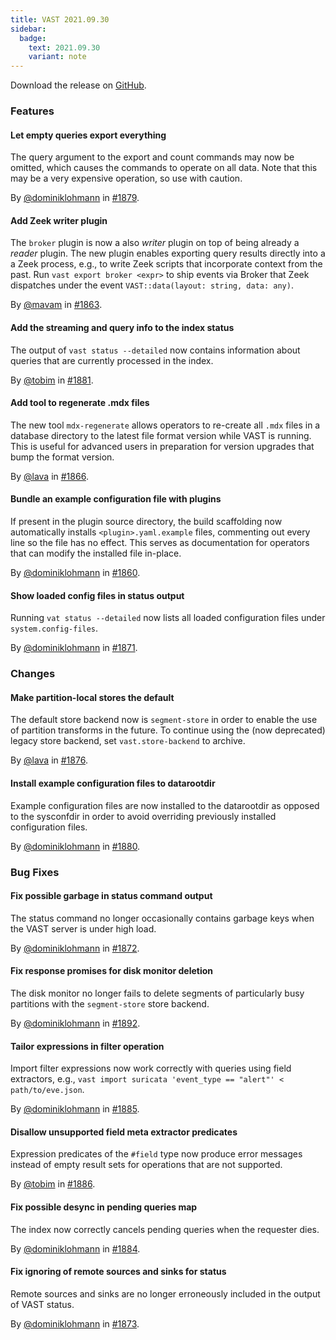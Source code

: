 ```yaml
---
title: VAST 2021.09.30
sidebar:
  badge:
    text: 2021.09.30
    variant: note
---
```


Download the release on [GitHub](https://github.com/tenzir/tenzir/releases/tag/2021.09.30).

### Features

#### Let empty queries export everything

The query argument to the export and count commands may now be omitted, which
causes the commands to operate on all data. Note that this may be a very
expensive operation, so use with caution.

By [@dominiklohmann](https://github.com/dominiklohmann) in [#1879](https://github.com/tenzir/tenzir/pull/1879).

#### Add Zeek writer plugin

The `broker` plugin is now a also *writer* plugin on top of being already a
*reader* plugin. The new plugin enables exporting query results directly into a
a Zeek process, e.g., to write Zeek scripts that incorporate context from the
past. Run `vast export broker <expr>` to ship events via Broker that Zeek
dispatches under the event `VAST::data(layout: string, data: any)`.

By [@mavam](https://github.com/mavam) in [#1863](https://github.com/tenzir/tenzir/pull/1863).

#### Add the streaming and query info to the index status

The output of `vast status --detailed` now contains information about queries
  that are currently processed in the index.

By [@tobim](https://github.com/tobim) in [#1881](https://github.com/tenzir/tenzir/pull/1881).

#### Add tool to regenerate .mdx files

The new tool `mdx-regenerate` allows operators to re-create all `.mdx` files in
a database directory to the latest file format version while VAST is running.
This is useful for advanced users in preparation for version upgrades that bump
the format version.

By [@lava](https://github.com/lava) in [#1866](https://github.com/tenzir/tenzir/pull/1866).

#### Bundle an example configuration file with plugins

If present in the plugin source directory, the build scaffolding now
automatically installs `<plugin>.yaml.example` files, commenting out every line
so the file has no effect. This serves as documentation for operators that can
modify the installed file in-place.

By [@dominiklohmann](https://github.com/dominiklohmann) in [#1860](https://github.com/tenzir/tenzir/pull/1860).

#### Show loaded config files in status output

Running `vat status --detailed` now lists all loaded configuration files under
`system.config-files`.

By [@dominiklohmann](https://github.com/dominiklohmann) in [#1871](https://github.com/tenzir/tenzir/pull/1871).

### Changes

#### Make partition-local stores the default

The default store backend now is `segment-store` in order to enable the use of
partition transforms in the future. To continue using the (now deprecated)
legacy store backend, set `vast.store-backend` to archive.

By [@lava](https://github.com/lava) in [#1876](https://github.com/tenzir/tenzir/pull/1876).

#### Install example configuration files to datarootdir

Example configuration files are now installed to the datarootdir as opposed to
the sysconfdir in order to avoid overriding previously installed configuration
files.

By [@dominiklohmann](https://github.com/dominiklohmann) in [#1880](https://github.com/tenzir/tenzir/pull/1880).

### Bug Fixes

#### Fix possible garbage in status command output

The status command no longer occasionally contains garbage keys when the VAST
server is under high load.

By [@dominiklohmann](https://github.com/dominiklohmann) in [#1872](https://github.com/tenzir/tenzir/pull/1872).

#### Fix response promises for disk monitor deletion

The disk monitor no longer fails to delete segments of particularly busy
partitions with the `segment-store` store backend.

By [@dominiklohmann](https://github.com/dominiklohmann) in [#1892](https://github.com/tenzir/tenzir/pull/1892).

#### Tailor expressions in filter operation

Import filter expressions now work correctly with queries using field
extractors, e.g., `vast import suricata 'event_type == "alert"' <
path/to/eve.json`.

By [@dominiklohmann](https://github.com/dominiklohmann) in [#1885](https://github.com/tenzir/tenzir/pull/1885).

#### Disallow unsupported field meta extractor predicates

Expression predicates of the `#field` type now produce error messages instead of
empty result sets for operations that are not supported.

By [@tobim](https://github.com/tobim) in [#1886](https://github.com/tenzir/tenzir/pull/1886).

#### Fix possible desync in pending queries map

The index now correctly cancels pending queries when the requester dies.

By [@dominiklohmann](https://github.com/dominiklohmann) in [#1884](https://github.com/tenzir/tenzir/pull/1884).

#### Fix ignoring of remote sources and sinks for status

Remote sources and sinks are no longer erroneously included in the output of
VAST status.

By [@dominiklohmann](https://github.com/dominiklohmann) in [#1873](https://github.com/tenzir/tenzir/pull/1873).
